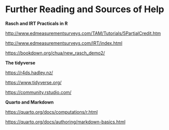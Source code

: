 # Further Reading and Sources of Help

**Rasch and IRT Practicals in R**

<http://www.edmeasurementsurveys.com/TAM/Tutorials/5PartialCredit.htm>

<http://www.edmeasurementsurveys.com/IRT/index.html>

<https://bookdown.org/chua/new_rasch_demo2/>

**The tidyverse**

<https://r4ds.hadley.nz/>

<https://www.tidyverse.org/>

<https://community.rstudio.com/>

**Quarto and Markdown**

<https://quarto.org/docs/computations/r.html>

<https://quarto.org/docs/authoring/markdown-basics.html>